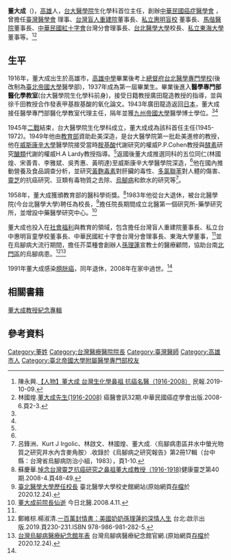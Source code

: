 '''董大成'''（{{Bd|1916年|2月24日|2008年|3月1日}})，[[高雄|高雄]]人，[[台大醫學院|台大醫學院]]生化學科首位主任，創辦[http://www.taiwanoncologysociety.org.tw/ehc-tos/s/index.htm 中華民國癌症醫學會] {{Wayback|url=http://www.taiwanoncologysociety.org.tw/ehc-tos/s/index.htm |date=20210318001620 }}，曾擔任[http://www.fma.org.tw/ 臺灣醫學會] {{Wayback|url=http://www.fma.org.tw/ |date=20210116054339 }}理事、[[台灣盲人重建院|台灣盲人重建院]]董事長、[http://www.hmsh.tc.edu.tw/ 私立惠明盲校] {{Wayback|url=http://www.hmsh.tc.edu.tw/ |date=20140224035542 }}董事長、[[馬偕醫院|馬偕醫院]]董事長、[[中華民國紅十字會|中華民國紅十字會]]台灣分會理事長、[[台北醫學大學|台北醫學大學]]校長、[[私立東海大學|私立東海大學]]董事等。<ref name="陳永興">陳永興.[https://www.peoplenews.tw/news/6a05c885-6c52-49ae-8ad2-266beb3ed5ca 【人物】董大成 台灣生化學鼻祖 抗癌名醫（1916-2008）] {{Wayback|url=https://www.peoplenews.tw/news/6a05c885-6c52-49ae-8ad2-266beb3ed5ca |date=20200815180134 }}民報.2019-10-09.</ref><ref name="林國煌">林國煌.[http://www.laijohn.com/archives/pc/Tang/Tang,Tseng/brief/Lim,Khong.htm 董大成先生(1916-2008)] {{Wayback|url=http://www.laijohn.com/archives/pc/Tang/Tang,Tseng/brief/Lim,Khong.htm |date=20201027043145 }}癌醫會訊32期.中華民國癌症學會出版.2008-6.頁2-3.</ref>

== 生平 ==

1916年，董大成出生於高雄市，[[高雄中學|高雄中學]]畢業後考上[[臺灣總督府醫學校|總督府台北醫學專門學校]](後改制為[[臺北帝國大學|臺北帝國大學]]醫學部)，1937年成為第一屆畢業生。畢業後進入'''醫學專門部醫化學教室'''(台大醫學院生化學科前身)，接受日籍教授廣田龍造教授的指導，並與徐千田教授合作發表甲基胺基酸的氧化論文。1943年廣田龍造返回[[日本|日本]]，董大成接任醫學專門部醫化學教室代理主任，隔年並獲[[九州大學|九州帝國大學]]醫學博士學位。<ref name="陳永興"></ref><ref name="林國煌"></ref>

1945年[[二戰|二戰]]結束，台大醫學院生化學科成立，董大成成為該科首任主任(1945-1972)。1949年他由[[中華民國教育部|教育部]]資助赴美深造，是台大醫學院第一批赴美進修的教授，他在[[威斯康辛大學|威斯康辛大學]]醫學院接受當時[[胺基酸|胺基酸]]代謝研究的權威P.P.Cohen教授與[[酵素|酵素]]研究[[醣類|醣類]]代謝的權威H.A Lardy教授指導。<ref name="林國煌"></ref>返國後董大成推選同科的五位同仁(林國煌、宋善青、李雅斌、吳秀惠、黃明達)至威斯康辛大學醫學院深造，<ref name="陳永興"></ref>他在國內推動營養及食品調查分析，並研究[[黃麴毒素|黃麴毒素]]對肝臟的毒性、[[多氯聯苯|多氯聯苯]]對人體的傷害、[[靈芝|靈芝]]的抗癌研究、豆類有毒物質之去除、[[烏腳病|烏腳病]]和飲水的研究等<ref>呂鋒洲、Kurt J Irgolic、林啟文、林國煌、董大成.〈烏腳病患區井水中螢光物質之研究井水內含麥角胺〉.收錄於《烏腳病之研究報告》第2冊17輯（台中縣：台灣省烏腳病防治小組，1983），頁1-10.</ref>。

1958年，董大成獲頒教育部的醫科學術獎。<ref name="蘇慶華">蘇慶華.[https://www.ganodermanews.com/%E8%AA%8D%E8%AD%98%E9%9D%88%E8%8A%9D/%E9%9D%88%E8%8A%9D%E5%AD%B8%E8%80%85/%E8%87%BA%E7%81%A3%E5%A4%A7%E5%AD%B8-%E8%87%BA%E5%8C%97%E9%86%AB%E5%AD%B8%E5%A4%A7%E5%AD%B8-%E8%91%A3%E5%A4%A7%E6%88%90%E6%95%99%E6%8E%88/89-%E6%82%BC%E5%BF%B5%E5%8F%B0%E7%81%A3%E9%9D%88%E8%8A%9D%E6%8A%97%E7%99%8C%E7%A0%94%E7%A9%B6%E4%B9%8B%E9%BC%BB%E7%A5%96-%E8%91%A3%E5%A4%A7%E6%88%90%E6%95%99%E6%8E%88%EF%BC%881916%EF%BD%9E2008%EF%BC%89.html 悼念台灣靈芝抗癌研究之鼻祖董大成教授（1916-1918)]健康靈芝第40期.2008-4.頁48-49.</ref>1983年他從台大退休，被台北醫學院(今台北醫學大學)聘任為校長，<ref>[http://history.tmu.edu.tw/files/15-1005-3016,c686-1.php 臺北醫學大學歷任校長] {{Wayback|url=http://history.tmu.edu.tw/files/15-1005-3016,c686-1.php |date=20200411142422 }}臺北醫學大學校史館網站(原始網頁[https://archive.vn/wip/T8f7E 存檔]於2020.12.24).</ref>擔任院長期間成立北醫第一個研究所-藥學研究所，並增設中藥醫學研究中心。<ref name="先是">[http://blog.tmu.edu.tw/tmubt/005860.html 董大成前院長仙逝] {{Wayback|url=http://blog.tmu.edu.tw/tmubt/005860.html |date=20110912065034 }}今日北醫.2008.4.11.</ref>

董大成也投入在[[社會福利|社會福利]]與教育的領域，包含擔任台灣盲人重建院董事長、私立台中惠明盲童學校董事長、中華民國紅十字會台灣分會理事長、東海大學董事，<ref name="蘇慶華"></ref>並在烏腳病大流行期間，擔任芥菜種會創辦人[[孫理蓮|孫理蓮]]宣教士的醫療顧問，協助台南[[北門區|北門區]]的烏腳病患。<ref>鄭維棕.楊淑清.[https://www.books.com.tw/products/0010843859?utm_source=beautimode&utm_medium=ap-books&utm_content=recommend&utm_campaign=ap-202003 一百萬封情書：美國奶奶孫理蓮的深情人生] {{Wayback|url=https://www.books.com.tw/products/0010843859?utm_source=beautimode&utm_medium=ap-books&utm_content=recommend&utm_campaign=ap-202003 |date=20210109025528 }}台北:啟示出版.2019.頁230-231.ISBN 978-986-981-282-5.</ref><ref>[http://www.blackfoot.org.tw/couple/annualform.html 台灣烏腳病醫療紀念館年表] {{Wayback|url=http://www.blackfoot.org.tw/couple/annualform.html |date=20190714133447 }}台灣烏腳病醫療紀念館官網.(原始網頁[https://archive.vn/wip/K215L 存檔]於2020.12.24).</ref>

1991年董大成感染[[膀胱癌|膀胱癌]]，同年退休，2008年在家中過世。<ref name="陳永興"></ref>

== 相關書籍 ==

[https://www.sanmin.com.tw/Product/index/000770902 董大成教授紀念專輯] {{Wayback|url=https://www.sanmin.com.tw/Product/index/000770902 |date=20201126190346 }} 

== 參考資料 ==
{{Reflist|2}}
[[Category:董姓|Category:董姓]]
[[Category:台灣醫療醫院院長|Category:台灣醫療醫院院長]]
[[Category:臺灣醫師|Category:臺灣醫師]]
[[Category:高雄市人|Category:高雄市人]]
[[Category:臺北帝國大學附屬醫學專門部校友|Category:臺北帝國大學附屬醫學專門部校友]]